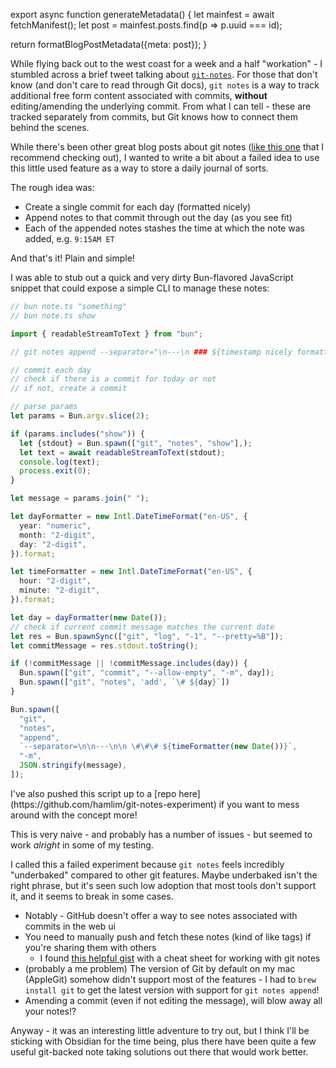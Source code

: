 

export async function generateMetadata() {
  let mainfest = await fetchManifest();
  let post = mainfest.posts.find(p => p.uuid === id);

  return formatBlogPostMetadata({meta: post});
}

<BlogPage id={id}>

While flying back out to the west coast for a week and a half "workation" - I stumbled across a brief tweet talking about [`git-notes`](https://git-scm.com/docs/git-notes). For those that don't know (and don't care to read through Git docs), `git notes` is a way to track additional free form content associated with commits, **without** editing/amending the underlying commit. From what I can tell - these are tracked separately from commits, but Git knows how to connect them behind the scenes.

While there's been other great blog posts about git notes ([like this one](https://tylercipriani.com/blog/2022/11/19/git-notes-gits-coolest-most-unloved-feature/) that I recommend checking out), I wanted to write a bit about a failed idea to use this little used feature as a way to store a daily journal of sorts.

The rough idea was:

- Create a single commit for each day (formatted nicely)
- Append notes to that commit through out the day (as you see fit)
- Each of the appended notes stashes the time at which the note was added, e.g. `9:15AM ET`

And that's it! Plain and simple!

I was able to stub out a quick and very dirty Bun-flavored JavaScript snippet that could expose a simple CLI to manage these notes:

```ts
// bun note.ts "something"
// bun note.ts show

import { readableStreamToText } from "bun";

// git notes append --separator="\n---\n ### ${timestamp nicely formatted}"

// commit each day
// check if there is a commit for today or not
// if not, create a commit

// parse params
let params = Bun.argv.slice(2);

if (params.includes("show")) {
  let {stdout} = Bun.spawn(["git", "notes", "show"],);
  let text = await readableStreamToText(stdout);
  console.log(text);
  process.exit(0);
}

let message = params.join(" ");

let dayFormatter = new Intl.DateTimeFormat("en-US", {
  year: "numeric",
  month: "2-digit",
  day: "2-digit",
}).format;

let timeFormatter = new Intl.DateTimeFormat("en-US", {
  hour: "2-digit",
  minute: "2-digit",
}).format;

let day = dayFormatter(new Date());
// check if current commit message matches the current date
let res = Bun.spawnSync(["git", "log", "-1", "--pretty=%B"]);
let commitMessage = res.stdout.toString();

if (!commitMessage || !commitMessage.includes(day)) {
  Bun.spawn(["git", "commit", "--allow-empty", "-m", day]);
  Bun.spawn(["git", "notes", 'add', `\# ${day}`])
}

Bun.spawn([
  "git",
  "notes",
  "append",
  `--separator=\n\n---\n\n \#\#\# ${timeFormatter(new Date())}`,
  "-m",
  JSON.stringify(message),
]);
```

<Callout>
I've also pushed this script up to a [repo here](https://github.com/hamlim/git-notes-experiment) if you want to mess around with the concept more!
</Callout>

This is very naive - and probably has a number of issues - but seemed to work _alright_ in some of my testing.

I called this a failed experiment because `git notes` feels incredibly "underbaked" compared to other git features. Maybe underbaked isn't the right phrase, but it's seen such low adoption that most tools don't support it, and it seems to break in some cases.

- Notably - GitHub doesn't offer a way to see notes associated with commits in the web ui
- You need to manually push and fetch these notes (kind of like tags) if you're sharing them with others
	- I found [this helpful gist](https://gist.github.com/topheman/ec8cde7c54e24a785e52) with a cheat sheet for working with git notes
- (probably a me problem) The version of Git by default on my mac (AppleGit) somehow didn't support most of the features - I had to `brew install git` to get the latest version with support for `git notes append`!
- Amending a commit (even if not editing the message), will blow away all your notes!?

Anyway - it was an interesting little adventure to try out, but I think I'll be sticking with Obsidian for the time being, plus there have been quite a few useful git-backed note taking solutions out there that would work better.

</BlogPage>
